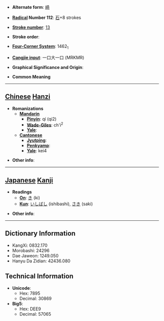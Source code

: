* '''Alternate form''': [[崎]]

* '''[[Wiktionary:Chinese radical index| Radical]] Number 112''': [[Wiktionary:Chinese radical index 石|石]]+8 strokes

* '''[[Wiktionary:Chinese total strokes index|Stroke number]]''': [[Wiktionary:Chinese total strokes index 13|13]]

* '''Stroke order''': 

* '''[[Wiktionary:Chinese four corner index|Four-Corner System]]''': 1462<sub>1</sub>

* '''[[Wiktionary:Chinese Cangjie index|Cangjie input]]''': 一口大一口 (MRKMR)

* '''Graphical Significance and Origin''': 

* '''Common Meaning'''

----

== [[Chinese]] [[Hanzi]] ==

* '''Romanizations'''
** '''[[Mandarin]]'''
*** '''[[Pinyin]]''': qí (qi2)
*** '''[[Wade-Giles]]''': ch'i<sup>2</sup>
*** '''[[Yale]]''': 
** '''[[Cantonese]]'''
*** '''[[Jyutping]]''':
*** '''[[Penkyamp]]''': 
*** '''[[Yale]]''': kei4

* '''Other info''': 

----

== [[Japanese]] [[Kanji]] ==

* '''Readings'''
** '''[[On]]''': [[き]] (ki)
** '''[[Kun]]''': [[いしばし]] (ishibashi), [[さき]] (saki)

* '''Other info''':  

----

== Dictionary Information ==

* KangXi: 0832.170
* Morobashi: 24296
* Dae Jaweon: 1249.050
* Hanyu Da Zidian: 42436.080

== Technical Information ==

* '''Unicode''':
** Hex: 7895
** Decimal: 30869
* '''Big5''':
** Hex: DEE9
** Decimal: 57065